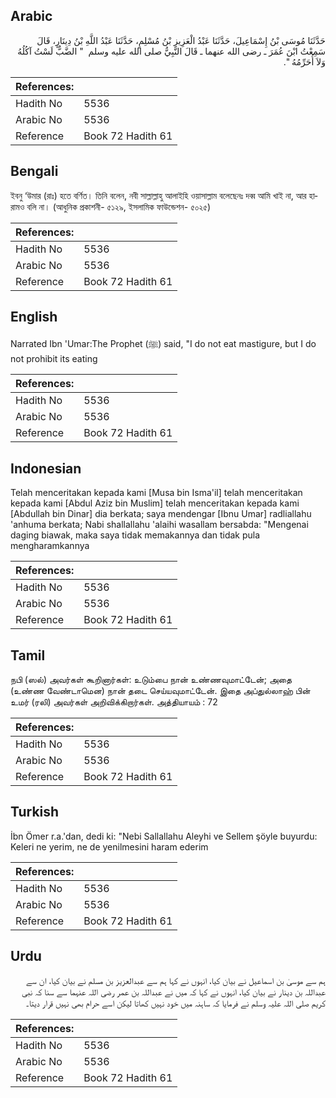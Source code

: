 ## Arabic


<div dir="rtl" lang="ar" style={{fontSize:'larger',backgroundColor:'#f8f9fa',padding:20}}>
حَدَّثَنَا مُوسَى بْنُ إِسْمَاعِيلَ، حَدَّثَنَا عَبْدُ الْعَزِيزِ بْنُ مُسْلِمٍ، حَدَّثَنَا عَبْدُ اللَّهِ بْنُ دِينَارٍ، قَالَ سَمِعْتُ ابْنَ عُمَرَ ـ رضى الله عنهما ـ قَالَ النَّبِيُّ صلى الله عليه وسلم ‏ "‏ الضَّبُّ لَسْتُ آكُلُهُ وَلاَ أُحَرِّمُهُ ‏"‏‏.‏
</div>
<div style={{backgroundColor:'#f8f9fa',padding:20, marginBottom: 10}}><table> <thead> <tr> <th>References:</th> <th></th> </tr> </thead> <tbody><tr><td>Hadith No</td><td>5536</td></tr><tr><td>Arabic No</td><td>5536</td></tr><tr><td>Reference</td><td>Book 72 Hadith 61</td></tr></tbody></table></div>

## Bengali


<div dir="ltr" lang="bn" style={{fontSize:'larger',backgroundColor:'#f8f9fa',padding:20}}>
ইবনু ‘উমার (রাঃ) হতে বর্ণিত। তিনি বলেন, নবী সাল্লাল্লাহু আলাইহি ওয়াসাল্লাম বলেছেনঃ দব্ব আমি খাই না, আর হারামও বলি না। (আধুনিক প্রকাশনী- ৫১২৯, ইসলামিক ফাউন্ডেশন- ৫০২৫)
</div>
<div style={{backgroundColor:'#f8f9fa',padding:20, marginBottom: 10}}><table> <thead> <tr> <th>References:</th> <th></th> </tr> </thead> <tbody><tr><td>Hadith No</td><td>5536</td></tr><tr><td>Arabic No</td><td>5536</td></tr><tr><td>Reference</td><td>Book 72 Hadith 61</td></tr></tbody></table></div>

## English


<div dir="ltr" lang="en" style={{fontSize:'larger',backgroundColor:'#f8f9fa',padding:20}}>
Narrated Ibn 'Umar:The Prophet (ﷺ) said, "I do not eat mastigure, but I do not prohibit its eating
</div>
<div style={{backgroundColor:'#f8f9fa',padding:20, marginBottom: 10}}><table> <thead> <tr> <th>References:</th> <th></th> </tr> </thead> <tbody><tr><td>Hadith No</td><td>5536</td></tr><tr><td>Arabic No</td><td>5536</td></tr><tr><td>Reference</td><td>Book 72 Hadith 61</td></tr></tbody></table></div>

## Indonesian


<div dir="ltr" lang="id" style={{fontSize:'larger',backgroundColor:'#f8f9fa',padding:20}}>
Telah menceritakan kepada kami [Musa bin Isma'il] telah menceritakan kepada kami [Abdul Aziz bin Muslim] telah menceritakan kepada kami [Abdullah bin Dinar] dia berkata; saya mendengar [Ibnu Umar] radliallahu 'anhuma berkata; Nabi shallallahu 'alaihi wasallam bersabda: "Mengenai daging biawak, maka saya tidak memakannya dan tidak pula mengharamkannya
</div>
<div style={{backgroundColor:'#f8f9fa',padding:20, marginBottom: 10}}><table> <thead> <tr> <th>References:</th> <th></th> </tr> </thead> <tbody><tr><td>Hadith No</td><td>5536</td></tr><tr><td>Arabic No</td><td>5536</td></tr><tr><td>Reference</td><td>Book 72 Hadith 61</td></tr></tbody></table></div>

## Tamil


<div dir="ltr" lang="ta" style={{fontSize:'larger',backgroundColor:'#f8f9fa',padding:20}}>
நபி (ஸல்) அவர்கள் கூறினார்கள்: உடும்பை நான் உண்ணவுமாட்டேன்; அதை (உண்ண வேண்டாமென) நான் தடை செய்யவுமாட்டேன். இதை அப்துல்லாஹ் பின் உமர் (ரலி) அவர்கள் அறிவிக்கிறார்கள். அத்தியாயம் : 72
</div>
<div style={{backgroundColor:'#f8f9fa',padding:20, marginBottom: 10}}><table> <thead> <tr> <th>References:</th> <th></th> </tr> </thead> <tbody><tr><td>Hadith No</td><td>5536</td></tr><tr><td>Arabic No</td><td>5536</td></tr><tr><td>Reference</td><td>Book 72 Hadith 61</td></tr></tbody></table></div>

## Turkish


<div dir="ltr" lang="tr" style={{fontSize:'larger',backgroundColor:'#f8f9fa',padding:20}}>
İbn Ömer r.a.'dan, dedi ki: "Nebi Sallallahu Aleyhi ve Sellem şöyle buyurdu: Keleri ne yerim, ne de yenilmesini haram ederim
</div>
<div style={{backgroundColor:'#f8f9fa',padding:20, marginBottom: 10}}><table> <thead> <tr> <th>References:</th> <th></th> </tr> </thead> <tbody><tr><td>Hadith No</td><td>5536</td></tr><tr><td>Arabic No</td><td>5536</td></tr><tr><td>Reference</td><td>Book 72 Hadith 61</td></tr></tbody></table></div>

## Urdu


<div dir="rtl" lang="ur" style={{fontSize:'larger',backgroundColor:'#f8f9fa',padding:20}}>
ہم سے موسیٰ بن اسماعیل نے بیان کیا، انہوں نے کہا ہم سے عبدالعزیز بن مسلم نے بیان کیا، ان سے عبداللہ بن دینار نے بیان کیا، انہوں نے کہا کہ میں نے عبداللہ بن عمر رضی اللہ عنہما سے سنا کہ نبی کریم صلی اللہ علیہ وسلم نے فرمایا کہ ساہنہ میں خود نہیں کھاتا لیکن اسے حرام بھی نہیں قرار دیتا۔
</div>
<div style={{backgroundColor:'#f8f9fa',padding:20, marginBottom: 10}}><table> <thead> <tr> <th>References:</th> <th></th> </tr> </thead> <tbody><tr><td>Hadith No</td><td>5536</td></tr><tr><td>Arabic No</td><td>5536</td></tr><tr><td>Reference</td><td>Book 72 Hadith 61</td></tr></tbody></table></div>